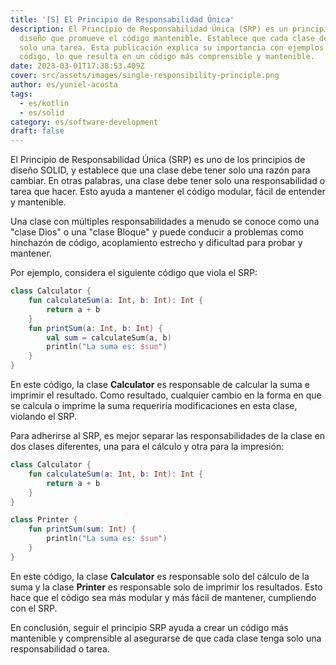 ```yaml
---
title: '[S] El Principio de Responsabilidad Única'
description: El Principio de Responsabilidad Única (SRP) es un principio de
  diseño que promueve el código mantenible. Establece que cada clase debe tener
  solo una tarea. Esta publicación explica su importancia con ejemplos de
  código, lo que resulta en un código más comprensible y mantenible.
date: 2023-03-01T17:38:53.409Z
cover: src/assets/images/single-responsibility-principle.png
author: es/yuniel-acosta
tags:
  - es/kotlin
  - es/solid
category: es/software-development
draft: false
---
```



El Principio de Responsabilidad Única (SRP) es uno de los principios de diseño SOLID, y establece que una clase debe tener solo una razón para cambiar. En otras palabras, una clase debe tener solo una responsabilidad o tarea que hacer. Esto ayuda a mantener el código modular, fácil de entender y mantenible.

Una clase con múltiples responsabilidades a menudo se conoce como una "clase Dios" o una "clase Bloque" y puede conducir a problemas como hinchazón de código, acoplamiento estrecho y dificultad para probar y mantener.

Por ejemplo, considera el siguiente código que viola el SRP:

```kotlin
class Calculator {
    fun calculateSum(a: Int, b: Int): Int {
        return a + b
    }
    fun printSum(a: Int, b: Int) {
        val sum = calculateSum(a, b)
        println("La suma es: $sum")
    }
}
```

En este código, la clase **Calculator** es responsable de calcular la suma e imprimir el resultado. Como resultado, cualquier cambio en la forma en que se calcula o imprime la suma requeriría modificaciones en esta clase, violando el SRP.

Para adherirse al SRP, es mejor separar las responsabilidades de la clase en dos clases diferentes, una para el cálculo y otra para la impresión:

```kotlin
class Calculator {
    fun calculateSum(a: Int, b: Int): Int {
        return a + b
    }
}

class Printer {
    fun printSum(sum: Int) {
        println("La suma es: $sum")
    }
}
```

En este código, la clase **Calculator** es responsable solo del cálculo de la suma y la clase **Printer** es responsable solo de imprimir los resultados. Esto hace que el código sea más modular y más fácil de mantener, cumpliendo con el SRP.

En conclusión, seguir el principio SRP ayuda a crear un código más mantenible y comprensible al asegurarse de que cada clase tenga solo una responsabilidad o tarea.
